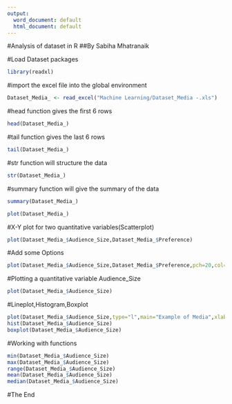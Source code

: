 ```yaml
---
output:
  word_document: default
  html_document: default
---
```

#Analysis of dataset in R
##By Sabiha Mhatranaik

#Load Dataset packages
```r
library(readxl)
```
#import the excel file into the global environment
```r
Dataset_Media_ <- read_excel("Machine Learning/Dataset_Media -.xls")
```
#head function gives the first 6 rows
```r
head(Dataset_Media_)
```

#tail function gives the last 6 rows 
```r
tail(Dataset_Media_)
```
#str function will structure the data 
```r
str(Dataset_Media_)
```
#summary function will give the summary of the data 
```r
summary(Dataset_Media_)
```
```r
plot(Dataset_Media_)
```
#X-Y plot for two quantitative variables(Scatterplot)
```r
plot(Dataset_Media_$Audience_Size,Dataset_Media_$Preference)
```
#Add some Options
```r
plot(Dataset_Media_$Audience_Size,Dataset_Media_$Preference,pch=20,col="#cc0000",main="Example of Media",xlab="Size of the Audience",ylab="Preference")
```
#Plotting a quantitative variable Audience_Size
```r
plot(Dataset_Media_$Audience_Size)
```
#Lineplot,Histogram,Boxplot
```r
plot(Dataset_Media_$Audience_Size,type="l",main="Example of Media",xlab="Size of the Audience",ylab="Preference")
hist(Dataset_Media_$Audience_Size)
boxplot(Dataset_Media_$Audience_Size)
```
#Working with functions
```r
min(Dataset_Media_$Audience_Size)
max(Dataset_Media_$Audience_Size)
range(Dataset_Media_$Audience_Size)
mean(Dataset_Media_$Audience_Size)
median(Dataset_Media_$Audience_Size)
```
#The End



